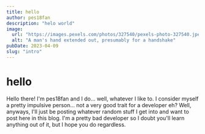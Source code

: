 ```yaml
---
title: hello
author: pes18fan
description: "helo world"
image:
  url: "https://images.pexels.com/photos/327540/pexels-photo-327540.jpeg?cs=tinysrgb&w=600&h=600"
  alt: "A man's hand extended out, presumably for a handshake"
pubDate: 2023-04-09
slug: "intro"
---
```


# hello

Hello there! I'm pes18fan and I do... well, whatever I like to. I consider myself a pretty impulsive person... not a very good trait for a developer eh? Well, anyways, I'll just be posting whatever random stuff I get into and want to post here in this blog. I'm a pretty bad developer so I doubt you'll learn anything out of it, but I hope you do regardless.